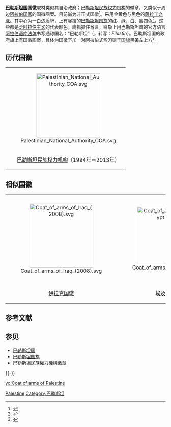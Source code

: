 {{merge from|巴勒斯坦民族權力機構徽章|time=2016-04-30T15:21:30+00:00}}
{{Infobox coat of arms
|name             = 巴勒斯坦国国徽
|image            = Palestinian National Authority COA.svg
|image_width      = 200 
|middle           = Coat of arms of Palestine (alternative).svg
|middle_width     = 200
|middle_caption   = 
|armiger          = {{PSE}}
|year_adopted     = 1994年
|crest            =  [[萨拉丁之鹰|萨拉丁之鹰]]、[[巴勒斯坦国国旗|巴勒斯坦国国旗]]盾牌
|shield           = 
|supporters       = 鹰抓抓住弯匾，匾额上用巴勒斯坦国的官方语言阿拉伯语库法体书写通称国名：“巴勒斯坦”（阿拉伯语：فلسطين‎，转写：Filasṭīn）。
|other_elements   = 巴勒斯坦国的政府旗上有国徽图案，具体为国徽下加一对阿拉伯式弯刀镶于国旗黑条左上方。
|motto            ={{lang-ar|'''السلطة الوطنية الفلسطينية'''}}，{{lang-en|'''Palestinian National Authority'''}}，簡稱'''PNA'''
|earlier_versions = 
|use              = 
}}
{{Infobox coat of arms
|name             = 巴勒斯坦国国徽
|image            = Coat of arms of Palestine.svg
|image_width      = 200 
|middle           = 
|middle_width     = 
|middle_caption   = 
|armiger          = {{PSE}}
|year_adopted     = 1994年
|crest            =  [[萨拉丁之鹰|萨拉丁之鹰]]、[[巴勒斯坦国国旗|巴勒斯坦国国旗]]盾牌
|shield           = 
|supporters       = 鹰抓抓住弯匾，匾额上用巴勒斯坦国的官方语言阿拉伯语库法体书写通称国名：“巴勒斯坦”（阿拉伯语：فلسطين‎，转写：Filasṭīn）。
|other_elements   = 巴勒斯坦国的政府旗上有国徽图案，具体为国徽下加一对阿拉伯式弯刀镶于国旗黑条左上方。
|motto            ={{lang-ar|فلسطين}}，转写：''Filasṭīn''）巴勒斯坦国
|earlier_versions = 
|use              = 
}}
'''[[巴勒斯坦国|巴勒斯坦国]]国徽'''取材类似其自治政府；[[巴勒斯坦民族权力机构|巴勒斯坦民族权力机构]]的徽章，又类似于周边[[阿拉伯世界|阿拉伯国家]]的国徽图案。目前尚为非正式国徽<ref>{{Cite web |url=http://www.arabsino.com/articles/10-05-07/974.htm |title=巴勒斯坦国家概况 |publisher=阿拉伯信息交流中心 |date=2010-11-18 |accessdate=2010-12-25 |language=zh-cn |archive-date=2019-08-27 |archive-url=https://web.archive.org/web/20190827035724/http://www.arabsino.com/articles/10-05-07/974.htm |dead-url=no }}</ref>。采用金黄色与黑色的[[薩拉丁之鹰|薩拉丁之鹰]]。其中心为一白边盾牌，上有竖挂的[[巴勒斯坦国旗|巴勒斯坦国旗]]的红、绿、白、黑四色<ref>{{Cite web |url=http://www.crwflags.com/fotw/flags/ps.html#ver |title=Palestine |trans_title=巴勒斯坦 |publisher=[[世界旗帜网|世界旗帜网]] |date=2009-05-16 |accessdate=2010-12-25 |language=en |archive-date=2020-01-11 |archive-url=https://web.archive.org/web/20200111091921/https://www.crwflags.com/fotw/flags/ps.html#ver |dead-url=no }}</ref>，这些都是[[泛阿拉伯主义|泛阿拉伯主义]]的代表颜色。鹰抓抓住弯匾，匾额上用巴勒斯坦国的官方语言[[阿拉伯语|阿拉伯语]][[库法体|库法体]]书写通称国名：“巴勒斯坦”（{{lang-ar|فلسطين}}，转写：''Filasṭīn''）。巴勒斯坦国的政府旗上有国徽图案，具体为国徽下加一对阿拉伯式弯刀镶于[[巴勒斯坦国旗|国旗]]黑条左上方<ref>{{Cite web |url=http://www.crwflags.com/fotw/flags/ps_state.html |title=State Flag (Palestine) |trans_title=政府旗（巴勒斯坦） |publisher=[[世界旗帜网|世界旗帜网]] |date=2009-05-16 |accessdate=2010-12-25 |language=en |archive-date=2020-12-04 |archive-url=https://web.archive.org/web/20201204060021/https://www.crwflags.com/fotw/Flags/ps_state.html |dead-url=no }}</ref>。
==历代国徽==

{| border="0" class="center"
|-
|width="25%" align="center"|[[File:Palestinian_National_Authority_COA.svg|x200px]]
|width="25%" align="center"|[[File:Palestine_COA_(alternative).svg|x180px]]
|width="25%" align="center"|[[File:Coat_of_arms_of_Palestine.svg|x200px]]
|-
|width="25%" align="center"|[[巴勒斯坦民族权力机构|巴勒斯坦民族权力机构]]（1994年－2013年）
|width="25%" align="center"|[[巴勒斯坦自治政府|巴勒斯坦自治政府]]（2013年—）
|width="25%" align="center"|[[巴勒斯坦国|巴勒斯坦国]]（1994年—）
|}

==相似国徽==

{| border="0" class="center"
|-
|width="25%" align="center"|[[File:Coat_of_arms_of_Iraq_(2008).svg|x200px]]
|width="25%" align="center"|[[File:Coat_of_arms_of_Egypt.svg|x180px]]
|width="25%" align="center"|[[File:Coat_of_arms_of_Yemen_Arab_Republic_1962-1966.svg|x200px]]
|width="25%" align="center"|[[File:Coat_of_arms_of_South_Yemen_(1967-1970).svg|x200px]]
|-
|width="25%" align="center"|[[伊拉克国徽|伊拉克国徽]]
|width="25%" align="center"|[[埃及国徽|埃及国徽]]
|width="25%" align="center"|[[北也门|北也门]]
|width="25%" align="center"|[[南也门|南也门]]
|}
<!-- == 注释 ==
{{Notelist}} -->
== 参考文献 ==
{{Reflist}}

== 参见 ==
* [[巴勒斯坦国|巴勒斯坦国]]
* [[巴勒斯坦国旗|巴勒斯坦国旗]]
* [[巴勒斯坦民族權力機構徽章|巴勒斯坦民族權力機構徽章]]

{{-}}
{{亚洲题目|國徽}}

[[Category:国徽|Palestine]]
[[Category:巴勒斯坦|Category:巴勒斯坦]]

[[yo:Coat_of_arms_of_Palestine|yo:Coat of arms of Palestine]]